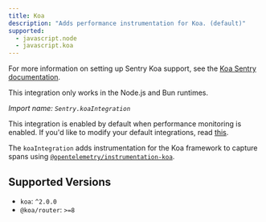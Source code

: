 ```yaml
---
title: Koa
description: "Adds performance instrumentation for Koa. (default)"
supported:
  - javascript.node
  - javascript.koa
---
```


For more information on setting up Sentry Koa support, see the [Koa Sentry documentation](/platforms/javascript/guides/koa/).

<Alert level="info">

This integration only works in the Node.js and Bun runtimes.

</Alert>

_Import name: `Sentry.koaIntegration`_

This integration is enabled by default when performance monitoring is enabled. If you'd like to modify your default integrations, read [this](./../#modifying-default-integrations).

The `koaIntegration` adds instrumentation for the Koa framework to capture spans using [`@opentelemetry/instrumentation-koa`](https://www.npmjs.com/package/@opentelemetry/instrumentation-koa).

## Supported Versions

- `koa`: `^2.0.0`
- `@koa/router`: `>=8`

